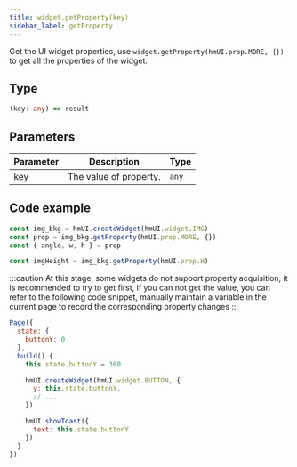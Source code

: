 ```yaml
---
title: widget.getProperty(key)
sidebar_label: getProperty
---
```


Get the UI widget properties, use `widget.getProperty(hmUI.prop.MORE, {})` to get all the properties of the widget.

## Type

```ts
(key: any) => result
```

## Parameters

| Parameter | Description            | Type |
| --------- | ---------------------- | ----- |
| key       | The value of property. | `any` |

## Code example

```js
const img_bkg = hmUI.createWidget(hmUI.widget.IMG)
const prop = img_bkg.getProperty(hmUI.prop.MORE, {})
const { angle, w, h } = prop

const imgHeight = img_bkg.getProperty(hmUI.prop.H)
```

:::caution
At this stage, some widgets do not support property acquisition, it is recommended to try to get first, if you can not get the value, you can refer to the following code snippet, manually maintain a variable in the current page to record the corresponding property changes
:::

```js
Page({
  state: {
    buttonY: 0
  },
  build() {
    this.state.buttonY = 300

    hmUI.createWidget(hmUI.widget.BUTTON, {
      y: this.state.buttonY,
      // ...
    })

    hmUI.showToast({
      text: this.state.buttonY
    })
  }
})
```
